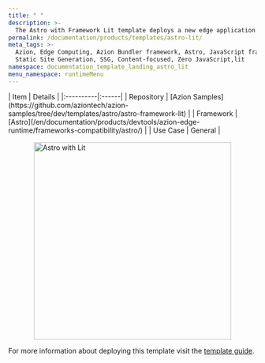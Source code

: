 ```yaml
---
title: " "
description: >-
  The Astro with Framework Lit template deploys a new edge application based on Astro working with Lit.
permalink: /documentation/products/templates/astro-lit/
meta_tags: >-
  Azion, Edge Computing, Azion Bundler framework, Astro, JavaScript frameworks,
  Static Site Generation, SSG, Content-focused, Zero JavaScript,lit
namespace: documentation_template_landing_astro_lit
menu_namespace: runtimeMenu
---
```



<div class="[&_.flex.flex-col]:!gap-4 [&_.flex.flex-col]:md:!gap-8 [&_.flex.flex-col]:2xl:!gap-16">
  <HeroHome
    title="Astro with Framework Lit"
    description="The Astro with Framework Lit template deploys a new edge application based on Astro working with Lit, a lightweight library for building fast web components that are interoperable across different frameworks and environments. "
    logos={[]}
    buttons={[
      { label: "Deploy template", link: "https://console.azion.com/create/astro/astro-with-framework-lit", outlined: false, icon: "ai ai-azion", iconPos: "left" },
      { label: "View demo", link: "https://zoze0y2azv.map.azionedge.net/", severity: "secondary" }
    ]}
  />
</div>

<div style="display: flex; gap: 1rem; align-items: center; flex-direction: row; flex-wrap: wrap;">
  <div style="flex: 1; min-width: 300px;">
    | Item | Details |
    |:----------|:------|
    | Repository | [Azion Samples](https://github.com/aziontech/azion-samples/tree/dev/templates/astro/astro-framework-lit) |
    | Framework | [Astro](/en/documentation/products/devtools/azion-edge-runtime/frameworks-compatibility/astro/) |
    | Use Case | General |
  </div>
  <div style="display: flex; justify-content: center; align-items: center; flex: 1; min-width: 300px;">
    <img src="/assets/docs/images/uploads/template-showcase/astro/astro-lit.png" width="400" alt="Astro with Lit" style="max-width: 100%; height: auto;" />
  </div>
</div>

For more information about deploying this template visit the [template guide](/en/documentation/products/guides/astro-ecommerce-collection/).